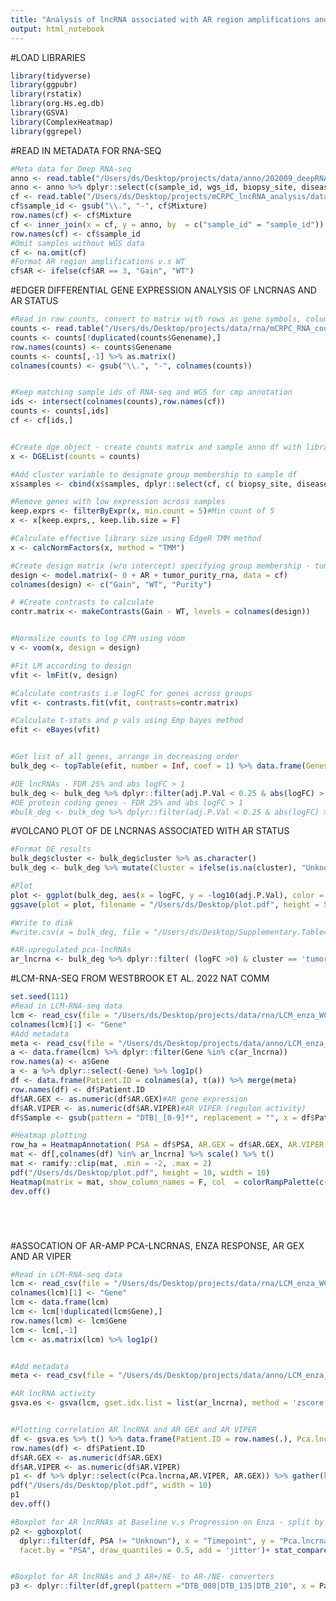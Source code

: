 ```yaml
---
title: "Analysis of lncRNA associated with AR region amplifications and enzalutamide - Figure 4"
output: html_notebook
---
```


#LOAD LIBRARIES
```r
library(tidyverse)
library(ggpubr)
library(rstatix)
library(org.Hs.eg.db)
library(GSVA)
library(ComplexHeatmap)
library(ggrepel)
```


#READ IN METADATA FOR RNA-SEQ
```r

#Meta data for Deep RNA-seq
anno <- read.table("/Users/ds/Desktop/projects/data/anno/202009_deepRNAseq_sample_full.txt", header =T)
anno <- anno %>% dplyr::select(c(sample_id, wgs_id, biopsy_site, disease_type_SIG_GEX, ID_patient, AR,tumor_purity_rna)) 
cf <- read.table("/Users/ds/Desktop/projects/mCRPC_lncRNA_analysis/data/CIBERSORTx_Job33_Adjusted.txt", sep = "\t", header = T)
cf$sample_id <- gsub("\\.", "-", cf$Mixture)
row.names(cf) <- cf$Mixture
cf <- inner_join(x = cf, y = anno, by  = c("sample_id" = "sample_id"))
row.names(cf) <- cf$sample_id
#Omit samples without WGS data
cf <- na.omit(cf)
#Format AR region amplifications v.s WT
cf$AR <- ifelse(cf$AR == 3, "Gain", "WT")

```


#EDGER DIFFERENTIAL GENE EXPRESSION ANALYSIS OF LNCRNAS AND AR STATUS
```r
#Read in raw counts, convert to matrix with rows as gene symbols, columns as samples
counts <- read.table("/Users/ds/Desktop/projects/data/rna/mCRPC_RNA_counts_genename.txt", header = T)
counts <- counts[!duplicated(counts$Genename),]
row.names(counts) <- counts$Genename
counts <- counts[,-1] %>% as.matrix()
colnames(counts) <- gsub("\\.", "-", colnames(counts))  


#Keep matching sample ids of RNA-seq and WGS for cmp annotation
ids <- intersect(colnames(counts),row.names(cf))
counts <- counts[,ids]
cf <- cf[ids,]


#Create dge object - create counts matrix and sample anno df with library sizes
x <- DGEList(counts = counts)

#Add cluster variable to designate group membership to sample df
x$samples <- cbind(x$samples, dplyr::select(cf, c( biopsy_site, disease_type_SIG_GEX, AR,tumor_purity_rna )))

#Remove genes with low expression across samples
keep.exprs <- filterByExpr(x, min.count = 5)#Min count of 5
x <- x[keep.exprs,, keep.lib.size = F]

#Calculate effective library size using EdgeR TMM method
x <- calcNormFactors(x, method = "TMM")

#Create design matrix (w/o intercept) specifying group membership - tumor purity as covariate
design <- model.matrix(~ 0 + AR + tumor_purity_rna, data = cf) 
colnames(design) <- c("Gain", "WT", "Purity") 

# #Create contrasts to calculate
contr.matrix <- makeContrasts(Gain - WT, levels = colnames(design))


#Normalize counts to log CPM using voom
v <- voom(x, design = design)

#Fit LM according to design
vfit <- lmFit(v, design)

#Calculate contrasts i.e logFC for genes across groups
vfit <- contrasts.fit(vfit, contrasts=contr.matrix)

#Calculate t-stats and p vals using Emp bayes method
efit <- eBayes(vfit)


#Get list of all genes, arrange in decreasing order
bulk_deg <- topTable(efit, number = Inf, coef = 1) %>% data.frame(Genes = row.names(.))  %>% arrange(-logFC) 

#DE lncRNAs - FDR 25% and abs logFC > 1
bulk_deg <- bulk_deg %>% dplyr::filter(adj.P.Val < 0.25 & abs(logFC) > 1) %>% left_join( y = final_markers, by = c("Genes" = "gene"))
#DE protein coding genes - FDR 25% and abs logFC > 1
#bulk_deg <- bulk_deg %>% dplyr::filter(adj.P.Val < 0.25 & abs(logFC) > 1) %>% left_join( y = pcg_markers, by = c("Genes" = "gene"))
```


#VOLCANO PLOT OF DE LNCRNAS ASSOCIATED WITH AR STATUS
```r
#Format DE results
bulk_deg$cluster <- bulk_deg$cluster %>% as.character()
bulk_deg <- bulk_deg %>% mutate(Cluster = ifelse(is.na(cluster), "Unknown", cluster)) %>% mutate(Alpha = ifelse(Cluster == "Unknown", 0.8, 1))

#Plot
plot <- ggplot(bulk_deg, aes(x = logFC, y = -log10(adj.P.Val), color = Cluster, alpha = Alpha, label = Genes) ) + geom_point() + scale_color_manual(values = c("purple", "orange", "red", "black", "navy","grey" , "navy")) + geom_hline(yintercept = -log10(0.25), linetype= 'dashed') + geom_vline(xintercept = c(-1,1), linetype = 'dashed') + geom_text_repel(data = dplyr::filter(bulk_deg, abs(logFC) > 1 &adj.P.Val < 0.25 & Cluster !="Unknown" ), force = 0.8, size = 2.5) + ggtitle(label = "lncRNAs associated with AR region amplifications") + theme_classic()
ggsave(plot = plot, filename = "/Users/ds/Desktop/plot.pdf", height = 5)

#Write to disk
#write.csv(x = bulk_deg, file = "/Users/ds/Desktop/Supplementary.Table4.csv",quote = F, row.names = F)

#AR-upregulated pca-lncRNAs
ar_lncrna <- bulk_deg %>% dplyr::filter( (logFC >0) & cluster == 'tumor') %>% .$Genes

```



#LCM-RNA-SEQ FROM WESTBROOK ET AL. 2022 NAT COMM
```r
set.seed(111)
#Read in LCM-RNA-seq data
lcm <- read_csv(file = "/Users/ds/Desktop/projects/data/rna/LCM_enza_WCDT_TPM.csv", col_names = T)
colnames(lcm)[1] <- "Gene"
#Add metadata
meta <- read_csv(file = "/Users/ds/Desktop/projects/data/anno/LCM_enza_WCDT_meta.csv", col_names = c("Patient.ID", "Timepoint", "Biopsy.site", "Same.lesion", "PSA", "TOS", "AR.VIPER", "AR.GEX", "Aggarwal", "Labrecque" ))
a <- data.frame(lcm) %>% dplyr::filter(Gene %in% c(ar_lncrna)) 
row.names(a) <- a$Gene
a <- a %>% dplyr::select(-Gene) %>% log1p() 
df <- data.frame(Patient.ID = colnames(a), t(a)) %>% merge(meta)
row.names(df) <- df$Patient.ID
df$AR.GEX <- as.numeric(df$AR.GEX)#AR gene expression
df$AR.VIPER <- as.numeric(df$AR.VIPER)#AR VIPER (regulon activity)
df$Sample <- gsub(pattern = "DTB|_[0-9]*", replacement = "", x = df$Patient.ID)

#Heatmap plotting
row_ha = HeatmapAnnotation( PSA = df$PSA, AR.GEX = df$AR.GEX, AR.VIPER = df$AR.VIPER, Aggarwal.cluster = df$Aggarwal, Labrecque.cluster = df$Labrecque, Sample = df$Sample)
mat <- df[,colnames(df) %in% ar_lncrna] %>% scale() %>% t()
mat <- ramify::clip(mat, .min = -2, .max = 2)
pdf("/Users/ds/Desktop/plot.pdf", height = 10, width = 10)
Heatmap(matrix = mat, show_column_names = F, col  = colorRampPalette(c('navy',"white", "red"))(10), top_annotation  = row_ha, cluster_columns = T, name = "Z score", column_names_gp = gpar(fontsize = 10), height = unit(5, 'cm'), cluster_rows = F)
dev.off()






```



#ASSOCATION OF AR-AMP PCA-LNCRNAS, ENZA RESPONSE, AR GEX AND AR VIPER
```r
#Read in LCM-RNA-seq data
lcm <- read_csv(file = "/Users/ds/Desktop/projects/data/rna/LCM_enza_WCDT_TPM.csv", col_names = T)
colnames(lcm)[1] <- "Gene"
lcm <- data.frame(lcm)
lcm <- lcm[!duplicated(lcm$Gene),]
row.names(lcm) <- lcm$Gene
lcm <- lcm[,-1]
lcm <- as.matrix(lcm) %>% log1p()


#Add metadata
meta <- read_csv(file = "/Users/ds/Desktop/projects/data/anno/LCM_enza_WCDT_meta.csv", col_names = c("Patient.ID", "Timepoint", "Biopsy.site", "Same.lesion", "PSA", "TOS", "AR.VIPER", "AR.GEX", "Aggarwal", "Labrecque" ))

#AR lncRNA activity
gsva.es <- gsva(lcm, gset.idx.list = list(ar_lncrna), method = 'zscore')


#Plotting correlation AR lncRNA and AR GEX and AR VIPER
df <- gsva.es %>% t() %>% data.frame(Patient.ID = row.names(.), Pca.lncrna = .) %>% merge(meta)
row.names(df) <- df$Patient.ID
df$AR.GEX <- as.numeric(df$AR.GEX)
df$AR.VIPER <- as.numeric(df$AR.VIPER)
p1 <- df %>% dplyr::select(c(Pca.lncrna,AR.VIPER, AR.GEX)) %>% gather(key = "Signature", value = "GEX", -Pca.lncrna) %>% ggplot(aes(x = Pca.lncrna, y = GEX, color = Signature)) %>% facet(facet.by = "Signature", panel.labs.font = list(face = "bold", size = 20), scales = 'free') + geom_point() + geom_smooth(method = "lm") + stat_cor() + scale_color_manual(values = c("navy", "darkred")) + theme_classic() + xlab("AR upregulated Pca-lncRNAs") + theme(axis.text.x = element_text( color="black", size=0, angle=45), text = element_text(size = 20))
pdf("/Users/ds/Desktop/plot.pdf", width = 10)
p1
dev.off()

#Boxplot for AR lncRNAs at Baseline v.s Progression on Enza - split by PSA response (>50% decline in PSA at 12 mo)
p2 <- ggboxplot(
  dplyr::filter(df, PSA != "Unknown"), x = "Timepoint", y = "Pca.lncrna", fill = "darkred", alpha = 0.5,
  facet.by = "PSA", draw_quantiles = 0.5, add = 'jitter')+ stat_compare_means(paired = T, method = 't.test', label.x.npc = 0.5) + ylab("AR regulated Pca-protein coding genes")


#Boxplot for AR lncRNAs and 3 AR+/NE- to AR-/NE- converters
p3 <- dplyr::filter(df,grepl(pattern ="DTB_080|DTB_135|DTB_210", x = Patient.ID)) %>% mutate(Group = "Converters") %>% ggboxplot( , x = "Timepoint", y = "AR.VIPER", fill = "darkblue", alpha = 0.5, draw_quantiles = 0.5,add = "jitter" , facet.by = "Group", width = 0.5) + stat_compare_means(paired = T, method = 't.test', label.x.npc = 0.5) + ylab("AR VIPER score")



```





